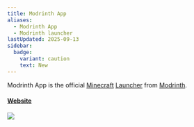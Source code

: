 ```yaml
---
title: Modrinth App
aliases:
  - Modrinth App
  - Modrinth launcher
lastUpdated: 2025-09-13
sidebar:
  badge:
    variant: caution
    text: New
---
```


Modrinth App is the official [Minecraft](/minecraft) [Launcher](/launcher) from [Modrinth](/modrinth).

#### [Website](https://app.modrinth.com)

![](~/assets/modrinthapp.webp)